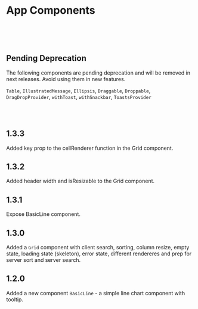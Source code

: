 
<Meta title="Notes" />

# App Components 

<br /><br /><br />


## Pending Deprecation

The following components are pending deprecation and will be removed in next releases. Avoid using them in new features.

`Table`, `IllustratedMessage`, `Ellipsis`, `Draggable`, `Droppable`, `DragDropProvider`, `withToast`, `withSnackbar`, `ToastsProvider`

<br /><br />

## 1.3.3

Added key prop to the cellRenderer function in the Grid component.

## 1.3.2

Added header width and isResizable to the Grid component.

## 1.3.1

Expose BasicLine component.

## 1.3.0

Added a `Grid` component with client search, sorting, column resize, empty state, loading state (skeleton), error state, different rendereres and prep for server sort and server search.

## 1.2.0

Added a new component `BasicLine` - a simple line chart component with tooltip.
